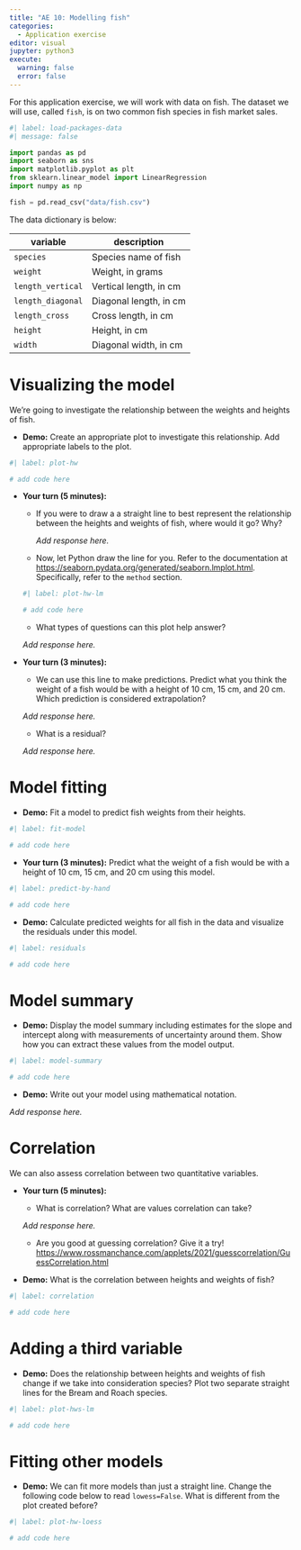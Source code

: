 ```yaml
---
title: "AE 10: Modelling fish"
categories: 
  - Application exercise
editor: visual
jupyter: python3
execute: 
  warning: false
  error: false
---
```


For this application exercise, we will work with data on fish.
The dataset we will use, called `fish`, is on two common fish species in fish market sales.

```python
#| label: load-packages-data
#| message: false

import pandas as pd
import seaborn as sns
import matplotlib.pyplot as plt
from sklearn.linear_model import LinearRegression
import numpy as np

fish = pd.read_csv("data/fish.csv")
```

The data dictionary is below:

| **variable**      | **description**        |
|-------------------|------------------------|
| `species`         | Species name of fish   |
| `weight`          | Weight, in grams       |
| `length_vertical` | Vertical length, in cm |
| `length_diagonal` | Diagonal length, in cm |
| `length_cross`    | Cross length, in cm    |
| `height`          | Height, in cm          |
| `width`           | Diagonal width, in cm  |

# Visualizing the model

We're going to investigate the relationship between the weights and heights of fish.

-   **Demo:** Create an appropriate plot to investigate this relationship. Add appropriate labels to the plot.

```python
#| label: plot-hw

# add code here
```

-   **Your turn (5 minutes):**

    -   If you were to draw a a straight line to best represent the relationship between the heights and weights of fish, where would it go?
        Why?

        *Add response here.*

    -   Now, let Python draw the line for you.
        Refer to the documentation at <https://seaborn.pydata.org/generated/seaborn.lmplot.html>.
        Specifically, refer to the `method` section.

    ```python
    #| label: plot-hw-lm

    # add code here
    ```

    -   What types of questions can this plot help answer?

    *Add response here.*

-   **Your turn (3 minutes):**

    -   We can use this line to make predictions. Predict what you think the weight of a fish would be with a height of 10 cm, 15 cm, and 20 cm. Which prediction is considered extrapolation?

    *Add response here.*

    -   What is a residual?

    *Add response here.*

# Model fitting

-   **Demo:** Fit a model to predict fish weights from their heights.

```python
#| label: fit-model

# add code here
```

-   **Your turn (3 minutes):** Predict what the weight of a fish would be with a height of 10 cm, 15 cm, and 20 cm using this model.

```python
#| label: predict-by-hand

# add code here
```

-   **Demo:** Calculate predicted weights for all fish in the data and visualize the residuals under this model.

```python
#| label: residuals

# add code here
```

# Model summary

-   **Demo:** Display the model summary including estimates for the slope and intercept along with measurements of uncertainty around them. Show how you can extract these values from the model output.

```python
#| label: model-summary

# add code here
```

-   **Demo:** Write out your model using mathematical notation.

*Add response here.*

# Correlation

We can also assess correlation between two quantitative variables.

-   **Your turn (5 minutes):**

    -   What is correlation? What are values correlation can take?

    *Add response here.*

    -   Are you good at guessing correlation? Give it a try! <https://www.rossmanchance.com/applets/2021/guesscorrelation/GuessCorrelation.html>

-   **Demo:** What is the correlation between heights and weights of fish?

```python
#| label: correlation

# add code here
```

# Adding a third variable

-   **Demo:** Does the relationship between heights and weights of fish change if we take into consideration species? Plot two separate straight lines for the Bream and Roach species.

```python
#| label: plot-hws-lm

# add code here
```

# Fitting other models

-   **Demo:** We can fit more models than just a straight line. Change the following code below to read `lowess=False`. What is different from the plot created before?

```python
#| label: plot-hw-loess

# add code here
```
